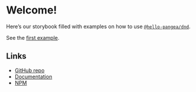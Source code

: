 
<Meta title="Welcome" />

# Welcome!

Here’s our storybook filled with examples on how to use [`@hello-pangea/dnd`](https://github.com/hello-pangea/dnd).

See the [first example](?path=/story/examples-single-vertical-list--basic).

## Links

* [GitHub repo](https://github.com/hello-pangea/dnd)
* [Documentation](https://github.com/hello-pangea/dnd#documentation-=)
* [NPM](https://www.npmjs.com/package/@hello-pangea/dnd)
